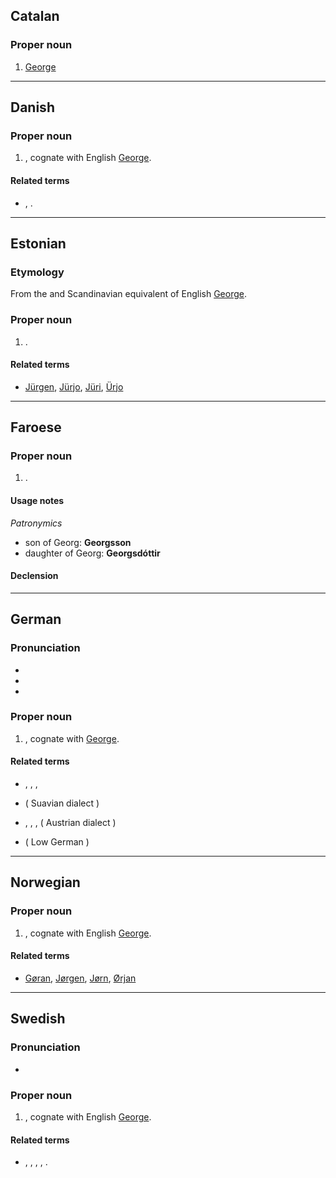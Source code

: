 ==Catalan==

===Proper noun===
{{ca-proper noun|m}}

# [[George]]
----
==Danish==

===Proper noun===
{{head|da|proper noun}}

# {{given name|male|lang=da}}, cognate with English [[George]].

====Related terms====
* {{l|da|Jørgen}}, {{l|da|Jørn}}.

----

==Estonian==

===Etymology===
From the {{etyl|de|et}} and Scandinavian equivalent of English [[George]].

===Proper noun===
{{head|et|proper noun}}

# {{given name|male|lang=et}}.

====Related terms====
* [[Jürgen]], [[Jürjo]], [[Jüri]], [[Ürjo]]

----

==Faroese==

===Proper noun===
{{head|fo|proper noun|g=m}}

# {{given name|male|lang=fo}}.

====Usage notes====
''Patronymics''
* son of Georg: '''Georgsson'''
* daughter of Georg: '''Georgsdóttir'''

====Declension====
{{fo-decl-proper-noun-s-indef|Georg|Georg|Georg, Georgi|Georgs}}

----

==German==

===Pronunciation===
* {{audio|De-Georg.ogg|Audio|lang=de}}
* {{IPA|/ˈɡeː.ɔrk/|/ˈɡeː.ɔɐ̯k/|lang=de}}
* {{IPA|/ˈɡeː.ɔrx/|/ˈɡeː.ɔɐ̯x/|lang=de}}

===Proper noun===
{{head|de|proper noun}}

# {{given name|male|lang=de}}, cognate with [[George]].

====Related terms====
* {{l|de|Jörg}}, {{l|de|Jorn}}, {{l|de|Jörn}}, {{l|de|Jürgen}}
* {{l|de|Schorsch}} ( Suavian dialect )
* {{l|de|Gorgel}}, {{l|de|Görries}}, {{l|de|Görris}}, {{l|de|Girgel}} ( Austrian dialect )
* {{l|de|Gorch}} ( Low German )

----

==Norwegian==

===Proper noun===
{{head|no|proper noun}}

# {{given name|male|lang=no}}, cognate with English [[George]].

====Related terms====
* [[Gøran]], [[Jørgen]], [[Jørn]], [[Ørjan]]

----

==Swedish==

===Pronunciation===
* {{IPA|/ˈjeːɔrj/|lang=sv}}

===Proper noun===
{{sv-proper noun|c}}

# {{given name|male|lang=sv}}, cognate with English [[George]].

====Related terms====
* {{l|sv|Göran}}, {{l|sv|Jöran}}, {{l|sv|Jörgen}}, {{l|sv|Jörn}}, {{l|sv|Örjan}}.